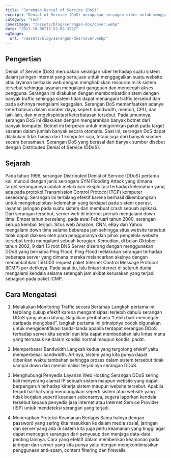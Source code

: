 ```yaml
---
title: "Serangan Denial of Service (DoS)"
excerpt: "Denial of Service (DoS) merupakan serangan siber untuk menggagalkan suatu website atau layanan berbasis web dengan menghabiskan resource milik sistem"
category: "Tech"
coverImage: "/assets/blog/serangan-dos/cover.webp"
date: "2021-10-06T15:52:09.322Z"
ogImage:
  url: "/assets/blog/serangan-dos/cover.webp"
---
```


## Pengertian

Denial of Service (DoS) merupakan serangan siber terhadap suatu sistem dalam jaringan internet yang bertujuan untuk menggagalkan suatu website atau layanan berbasis web dengan menghabiskan resource milik sistem tersebut sehingga layanan mengalami gangguan dan mencegah akses pengguna. Serangan ini dilakukan dengan membombardir sistem dengan banyak traffic sehingga sistem tidak dapat menangani traffic tersebut dan pada akhirnya mengalami kegagalan. Serangan DoS memanfaatkan adanya keterbatasan dalam sumber daya, seperti bandwidth, memori, CPU, dan lain-lain, dan mengeksploitasi keterbatasan tersebut. Pada umumnya, serangan DoS ini dilakukan dengan mengarahkan banyak botnet dari banyak komputer. Botnet ini berperan untuk mengirimkan paket pada target sasaran dalam jumlah banyak secara otomatis. Saat ini, serangan DoS dapat dilakukan tidak hanya dari 1 komputer saja, tetapi juga dari banyak sumber secara bersamaan. Serangan DoS yang berasal dari banyak sumber disebut dengan Distributed Denial of Service (DDoS).

## Sejarah

Pada tahun 1996, serangan Distributed Denial of Service (DDoS) pertama kali muncul dengan jenis serangam SYN Flooding Attack yang dimana target serangannya adalah melakukan eksploitasi terhadap kelemahan yang ada pada protokol Transmission Control Protocol (TCP) komputer seseorang. Serangan ini terbilang efektif karena berhasil dikembangkan untuk mengeksploitasi kelemahan yang terdapat pada sistem operasi, layanan jaringan pada suatu sistem dan membuat crash sebuah aplikasi. Dari serangan tersebut, server web di internet pernah mengalami down time. Empat tahun berselang, pada awal Februari tahun 2000, serangan serupa kembali terjadi. Situs web Amazon, CNN, eBay dan Yahoo mengalami down time selama beberapa jam sehingga situs website tersebut tidak dapat diakses oleh para penggunanya dan pihak pengelola website tersebut tentu mengalami sebuah kerugian. Kemudian, di bulan Oktober tahun 2002, 9 dari 13 root DNS Server diserang dengan menggunakan DDoS yang bernama Ping Flood. Ping Flood melakukan serangan terhadap beberapa server yang dimana mereka melancarkan aksinya dengan menambahkan 150.000 request paket Internet Control Message Protocol (ICMP) per detiknya. Pada saat itu, lalu lintas internet di seluruh dunia mengalami kendala selama setengah jam akibat kerusakan yang terjadi sebagian pada paket ICMP.

## Cara Mengatasi

1.  Melakukan Monitoring Traffic secara Bertahap
    Langkah pertama ini terbilang cukup efektif karena mengantisipasi terlebih dahulu serangan DDoS yang akan datang. Bagaikan peribahasa “Lebih baik mencegah daripada mengobati”, langkah pertama ini prinsipnya cocok digunakan untuk mengidentifikasi tanda-tanda apabila terdapat serangan DDoS terhadap server kita sendiri dan kita dapat membedakan lalu lintas mana yang termasuk ke dalam kondisi normal maupun kondisi padat.

2.  Memperbesar Bandwidth
    Langkah kedua yang tergolong efektif yaitu memperbesar bandwidth. Artinya, sistem yang kita punya dapat diberikan waktu tambahan sehingga proses dalam sistem tersebut tidak sampai down dan meminimalisir terjadinya serangan DDoS.

3.  Menghubungi Penyedia Layanan Web Hosting
    Serangan DDoS sering kali menyerang alamat IP sebuah sistem maupun website yang dapat berpengaruh terhadap kinerja sistem maupun website tersebut. Apabila terjadi hal-hal yang mencurigakan seperti sistem atau website yang tidak berjalan seperti keadaan sebenarnya, segera laporkan kendala tersebut kepada penyedia jasa internet atau Internet Service Provider (ISP) untuk mendeteksi serangan yang terjadi.

4.  Menerapkan Proteksi Keamanan Berlapis
    Sama halnya dengan password yang sering kita masukkan ke dalam media sosial, jaringan dan server yang ada di sistem kita juga perlu keamanan yang tinggi agar dapat mencegah serangan dari penyusup dan menjaga data-data penting lainnya. Cara yang efektif dalam memberikan keamanan pada jaringan dan server yang kita punya yaitu dengan mengkombinasikan penggunaan anti-spam, content filtering dan firewalls.
